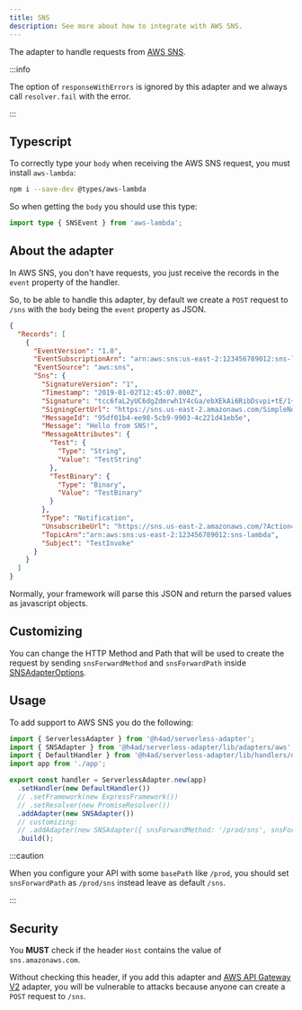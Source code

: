 ---
title: SNS
description: See more about how to integrate with AWS SNS.
---

The adapter to handle requests from [AWS SNS](https://docs.aws.amazon.com/pt_br/lambda/latest/dg/with-sns.html).

:::info

The option of `responseWithErrors` is ignored by this adapter and we always call `resolver.fail` with the error.

:::

## Typescript

To correctly type your `body` when receiving the AWS SNS request, you must install `aws-lambda`:

```bash
npm i --save-dev @types/aws-lambda
```

So when getting the `body` you should use this type:

```ts title="sns.controller.ts"
import type { SNSEvent } from 'aws-lambda';
```

## About the adapter

In AWS SNS, you don't have requests, you just receive the records in the `event` property of the handler.

So, to be able to handle this adapter, by default we create a `POST` request to `/sns` with the `body` being the `event` property as JSON.

```json title="sns-event-example.json"
{
  "Records": [
    {
      "EventVersion": "1.0",
      "EventSubscriptionArn": "arn:aws:sns:us-east-2:123456789012:sns-lambda:21be56ed-a058-49f5-8c98-aedd2564c486",
      "EventSource": "aws:sns",
      "Sns": {
        "SignatureVersion": "1",
        "Timestamp": "2019-01-02T12:45:07.000Z",
        "Signature": "tcc6faL2yUC6dgZdmrwh1Y4cGa/ebXEkAi6RibDsvpi+tE/1+82j...65r==",
        "SigningCertUrl": "https://sns.us-east-2.amazonaws.com/SimpleNotificationService-ac565b8b1a6c5d002d285f9598aa1d9b.pem",
        "MessageId": "95df01b4-ee98-5cb9-9903-4c221d41eb5e",
        "Message": "Hello from SNS!",
        "MessageAttributes": {
          "Test": {
            "Type": "String",
            "Value": "TestString"
          },
          "TestBinary": {
            "Type": "Binary",
            "Value": "TestBinary"
          }
        },
        "Type": "Notification",
        "UnsubscribeUrl": "https://sns.us-east-2.amazonaws.com/?Action=Unsubscribe&amp;SubscriptionArn=arn:aws:sns:us-east-2:123456789012:test-lambda:21be56ed-a058-49f5-8c98-aedd2564c486",
        "TopicArn":"arn:aws:sns:us-east-2:123456789012:sns-lambda",
        "Subject": "TestInvoke"
      }
    }
  ]
}
```

Normally, your framework will parse this JSON and return the parsed values as javascript objects.

## Customizing

You can change the HTTP Method and Path that will be used to create the request by sending `snsForwardMethod` and `snsForwardPath` inside [SNSAdapterOptions](/docs/api/Adapters/AWS/SNSAdapter/SNSAdapterOptions).

## Usage

To add support to AWS SNS you do the following:

```ts title="index.ts"
import { ServerlessAdapter } from '@h4ad/serverless-adapter';
import { SNSAdapter } from '@h4ad/serverless-adapter/lib/adapters/aws';
import { DefaultHandler } from '@h4ad/serverless-adapter/lib/handlers/default';
import app from './app';

export const handler = ServerlessAdapter.new(app)
  .setHandler(new DefaultHandler())
  // .setFramework(new ExpressFramework())
  // .setResolver(new PromiseResolver())
  .addAdapter(new SNSAdapter())
  // customizing:
  // .addAdapter(new SNSAdapter({ snsForwardMethod: '/prod/sns', snsForwardPath: 'PUT' }))
  .build();
```

:::caution

When you configure your API with some `basePath` like `/prod`, you should set `snsForwardPath` as `/prod/sns` instead leave as default `/sns`.

:::

## Security

You **MUST** check if the header `Host` contains the value of `sns.amazonaws.com`.

Without checking this header, if you add this adapter and [AWS API Gateway V2](./api-gateway-v2) adapter, you will be vulnerable to attacks
because anyone can create a `POST` request to `/sns`.
